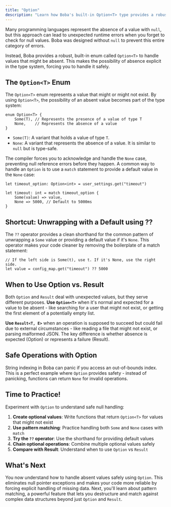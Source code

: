 ```yaml
---
title: "Option"
description: "Learn how Boba's built-in Option<T> type provides a robust and safe way to handle values that might be absent, preventing an entire category of null-related errors."
---
```



Many programming languages represent the absence of a value with `null`, but this approach can lead to unexpected runtime errors when you forget to check for null values. Boba was designed without `null` to prevent this entire category of errors.

Instead, Boba provides a robust, built-in enum called `Option<T>` to handle values that might be absent. This makes the possibility of absence explicit in the type system, forcing you to handle it safely.

## The `Option<T>` Enum

The `Option<T>` enum represents a value that might or might not exist. By using `Option<T>`, the possibility of an absent value becomes part of the type system:

```boba
enum Option<T> {
    Some(T), // Represents the presence of a value of type T
    None,    // Represents the absence of a value
}
```

-   `Some(T)`: A variant that holds a value of type `T`.
-   `None`: A variant that represents the absence of a value. It is similar to `null` but is type-safe.

The compiler forces you to acknowledge and handle the `None` case, preventing null reference errors before they happen. A common way to handle an `Option` is to use a `match` statement to provide a default value in the `None` case:

```boba
let timeout_option: Option<int> = user_settings.get("timeout")

let timeout: int = match timeout_option {
    Some(value) => value,
    None => 5000, // Default to 5000ms
}
```

## Shortcut: Unwrapping with a Default using ??

The `??` operator provides a clean shorthand for the common pattern of unwrapping a `Some` value or providing a default value if it's `None`. This operator makes your code cleaner by removing the boilerplate of a match statement:

```boba
// If the left side is Some(t), use t. If it's None, use the right side.
let value = config_map.get("timeout") ?? 5000
```


## When to Use Option vs. Result

Both `Option` and `Result` deal with unexpected values, but they serve different purposes. **Use `Option<T>`** when it's normal and expected for a value to be absent - like searching for a user that might not exist, or getting the first element of a potentially empty list.

**Use `Result<T, E>`** when an operation is supposed to succeed but could fail due to external circumstances - like reading a file that might not exist, or parsing malformed JSON. The key difference is whether absence is expected (Option) or represents a failure (Result).

## Safe Operations with Option

String indexing in Boba can panic if you access an out-of-bounds index. This is a perfect example where `Option` provides safety - instead of panicking, functions can return `None` for invalid operations.

## Time to Practice!

Experiment with `Option` to understand safe null handling:

1. **Create optional values**: Write functions that return `Option<T>` for values that might not exist
2. **Use pattern matching**: Practice handling both `Some` and `None` cases with `match`
3. **Try the `??` operator**: Use the shorthand for providing default values
4. **Chain optional operations**: Combine multiple optional values safely
5. **Compare with Result**: Understand when to use `Option` vs `Result`

## What's Next

You now understand how to handle absent values safely using `Option`. This eliminates null pointer exceptions and makes your code more reliable by forcing explicit handling of missing data. Next, you'll learn about pattern matching, a powerful feature that lets you destructure and match against complex data structures beyond just `Option` and `Result`.